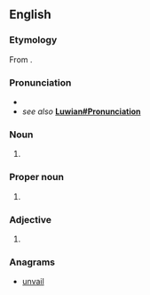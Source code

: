 ==English==

===Etymology===
From {{suffix|Luvia|an|lang=en}}.

===Pronunciation=== 
* {{IPA|/ˈluːvɪən/|lang=en}} 
* ''see also'' '''[[Luwian#Pronunciation]]'''

===Noun===
{{en-noun}}

# {{alternative form of|Luwian}}

===Proper noun===
{{en-proper noun}}

# {{alternative form of|Luwian}}

===Adjective===
{{en-adj|-}}

# {{alternative form of|Luwian}}

===Anagrams===
* [[unvail#English|unvail]]